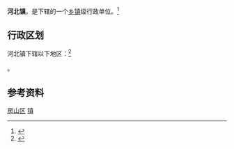 {{中国乡级行政区
|景观照片文件名 = 
|景观照片描述 = 
|汉语拼音 = 
|其他语言 = 
|其他语言名称 = 
|旧称 = 
|地名出处 = 
|位置图文件名 = 
|位置图描述 = 
|自定义图片= 
|建置时间 = 
|政府驻地 = 
|毗邻 = 门头沟区[[潭柘寺镇|潭柘寺镇]]、房山区[[青龙湖镇|青龙湖镇]]、[[东风街道_(北京市)|东风街道]]、[[向阳街道_(北京市)|向阳街道]]、[[佛子庄乡|佛子庄乡]]
|总面积 = 
|总人口 = 
|总人口年份 = 
|户籍人口 = 
|户籍人口年份 = 
|常住人口 = 
|常住人口年份 = 
|人口密度 = 
|GDP = 
|GDP年份 = 
|邮政编码 = 
|电话区号 = 10
|官方网站 = 
|网站名称 = 
|11/01/11/107/000}}

'''河北镇'''，是{{PRC admin/fullname|11/01/11/107/000|3}}下辖的一个[[乡镇|乡镇]]级行政单位。<ref>{{PRC admin/ref sgc|{{PRC admin/parent|11/01/11/107/000}}}}</ref>

== 行政区划 ==

河北镇下辖以下地区：<ref>{{PRC admin/ref sgc|11/01/11/107/000}}</ref>

{{PRC admin/children|11/01/11/107/000}}。

== 参考资料 ==

{{Reflist|2}}

{{房山区行政区划}}
{{北京行政区划小作品}}

[[Category:北京市乡镇|房山区]]
[[Category:房山区行政区划|镇]]